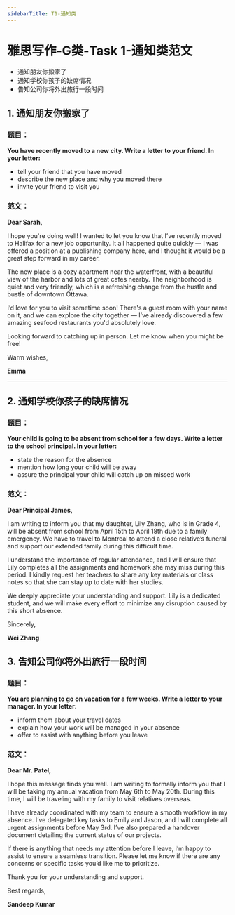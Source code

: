 ```yaml
---
sidebarTitle: T1-通知类
---
```


# 雅思写作-G类-Task 1-通知类范文

- 通知朋友你搬家了
- 通知学校你孩子的缺席情况
- 告知公司你将外出旅行一段时间

##  1. 通知朋友你搬家了

### 题目：

**You have recently moved to a new city. Write a letter to your friend. In your letter:**

* tell your friend that you have moved
* describe the new place and why you moved there
* invite your friend to visit you


### 范文：

**Dear Sarah,**

I hope you're doing well! I wanted to let you know that I’ve recently moved to Halifax for a new job opportunity. It all happened quite quickly — I was offered a position at a publishing company here, and I thought it would be a great step forward in my career.

The new place is a cozy apartment near the waterfront, with a beautiful view of the harbor and lots of great cafes nearby. The neighborhood is quiet and very friendly, which is a refreshing change from the hustle and bustle of downtown Ottawa.

I’d love for you to visit sometime soon! There's a guest room with your name on it, and we can explore the city together — I’ve already discovered a few amazing seafood restaurants you'd absolutely love.

Looking forward to catching up in person. Let me know when you might be free!

Warm wishes,

**Emma**

---

## 2. 通知学校你孩子的缺席情况

### 题目：

**Your child is going to be absent from school for a few days. Write a letter to the school principal. In your letter:**

* state the reason for the absence
* mention how long your child will be away
* assure the principal your child will catch up on missed work

### 范文：

**Dear Principal James,**

I am writing to inform you that my daughter, Lily Zhang, who is in Grade 4, will be absent from school from April 15th to April 18th due to a family emergency. We have to travel to Montreal to attend a close relative’s funeral and support our extended family during this difficult time.

I understand the importance of regular attendance, and I will ensure that Lily completes all the assignments and homework she may miss during this period. I kindly request her teachers to share any key materials or class notes so that she can stay up to date with her studies.

We deeply appreciate your understanding and support. Lily is a dedicated student, and we will make every effort to minimize any disruption caused by this short absence.

Sincerely,

**Wei Zhang**

## 3. 告知公司你将外出旅行一段时间

### 题目：

**You are planning to go on vacation for a few weeks. Write a letter to your manager. In your letter:**

* inform them about your travel dates
* explain how your work will be managed in your absence
* offer to assist with anything before you leave


### 范文：

**Dear Mr. Patel,**

I hope this message finds you well. I am writing to formally inform you that I will be taking my annual vacation from May 6th to May 20th. During this time, I will be traveling with my family to visit relatives overseas.

I have already coordinated with my team to ensure a smooth workflow in my absence. I’ve delegated key tasks to Emily and Jason, and I will complete all urgent assignments before May 3rd. I’ve also prepared a handover document detailing the current status of our projects.

If there is anything that needs my attention before I leave, I’m happy to assist to ensure a seamless transition. Please let me know if there are any concerns or specific tasks you’d like me to prioritize.

Thank you for your understanding and support.

Best regards,

**Sandeep Kumar**
